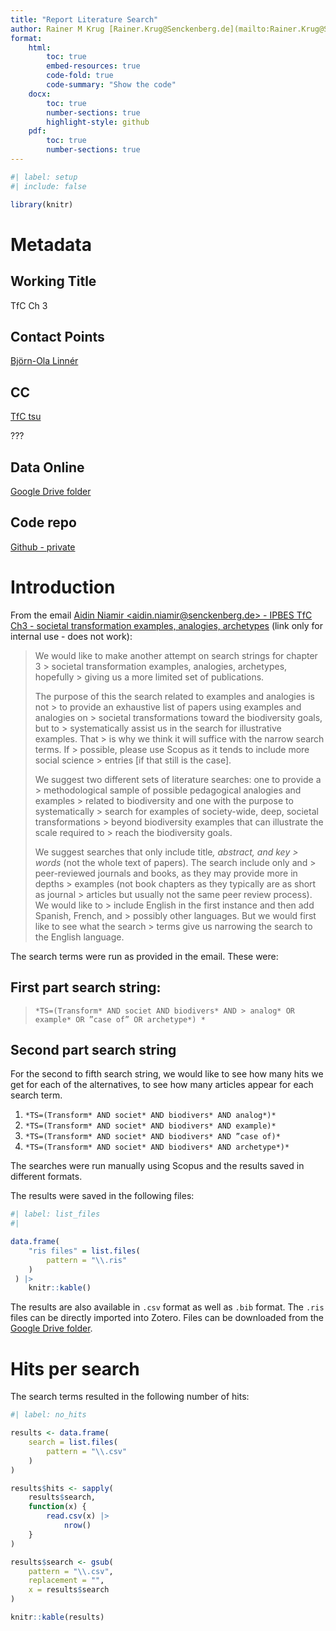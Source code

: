 ```yaml
---
title: "Report Literature Search"
author: Rainer M Krug [Rainer.Krug@Senckenberg.de](mailto:Rainer.Krug@Senckenberg.de)
format:
    html:
        toc: true
        embed-resources: true
        code-fold: true
        code-summary: "Show the code"
    docx:
        toc: true
        number-sections: true
        highlight-style: github
    pdf:
        toc: true
        number-sections: true
---
```


```r
#| label: setup
#| include: false

library(knitr)
```

# Metadata

## Working Title
TfC Ch 3

## Contact Points

[Björn-Ola Linnér](mailto:bjorn-ola.linner@liu.se)

## CC

[TfC tsu](mailto:ipbes-tsu-transformative-change@umontpellier.fr)

???

## Data Online
[Google Drive folder](https://drive.google.com/drive/folders/1qywcq-15MBuHLq1zLa8EZiG8F9JsIr1G)


## Code repo

[Github - private](https://github.com/rkrug/IPBES---TfC-Ch-3)

# Introduction

From the email [Aidin Niamir <aidin.niamir@senckenberg.de> - IPBES TfC Ch3 - societal transformation examples, analogies, archetypes](message://%3c65bc7296-2a77-4b29-1b8f-01c6241b74d5@senckenberg.de%3e) (link only for internal use - does not work):

> We would like to make another attempt on search strings for chapter 3 > societal transformation examples, analogies, archetypes, hopefully > giving us a more limited set of publications.
> 
> The purpose of this the search related to examples and analogies is not > to provide an exhaustive list of papers using examples and analogies on > societal transformations toward the biodiversity goals, but to > systematically assist us in the search for illustrative examples. That > is why we think it will suffice with the narrow search terms. If > possible, please use Scopus as it tends to include more social science > entries [if that still is the case].
> 
> We suggest two different sets of literature searches: one to provide a > methodological sample of possible pedagogical analogies and examples > related to biodiversity and one with the purpose to systematically > search for examples of society-wide, deep, societal transformations > beyond biodiversity examples that can illustrate the scale required to > reach the biodiversity goals.
> 
> We suggest searches that only include title*, abstract, and key > words* (not the whole text of papers). The search include only and > peer-reviewed journals and books, as they may provide more in depths > examples (not book chapters as they typically are as short as journal > articles but usually not the same peer review process). We would like to > include English in the first instance and then add Spanish, French, and > possibly other languages. But we would first like to see what the search > terms give us narrowing the search to the English language.

The search terms were run as provided in the email. These were:

## First part search string: 

> `*TS=(Transform* AND societ AND biodivers* AND > analog* OR example* OR ”case of” OR archetype*) *`

## Second part search string
For the second to fifth search string, we would like to see how many hits we get for each of the alternatives, to see how many articles appear for each search term.

1. `*TS=(Transform* AND societ* AND biodivers* AND analog*)*`
2. `*TS=(Transform* AND societ* AND biodivers* AND example)*`
3. `*TS=(Transform* AND societ* AND biodivers* AND ”case of)*`
4. `*TS=(Transform* AND societ* AND biodivers* AND archetype*)*`

The searches were run manually using Scopus and the results saved in different formats.

The results were saved in the following files:

```r
#| label: list_files
#| 

data.frame( 
    "ris files" = list.files(
        pattern = "\\.ris"
    )
 ) |> 
    knitr::kable()
```

The results are also available in `.csv` format as well as `.bib` format. The `.ris` files can be directly imported into Zotero. Files can be downloaded from the [Google Drive folder](https://drive.google.com/drive/folders/1qywcq-15MBuHLq1zLa8EZiG8F9JsIr1G).


# Hits per search

The search terms resulted in the following number of hits:

```r
#| label: no_hits

results <- data.frame(
    search = list.files(
        pattern = "\\.csv"
    )
)

results$hits <- sapply(
    results$search,
    function(x) {
        read.csv(x) |>
            nrow()
    }
)

results$search <- gsub(
    pattern = "\\.csv",
    replacement = "",
    x = results$search
)

knitr::kable(results)
```

